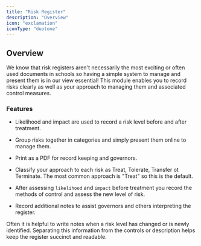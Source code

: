 ```yaml
---
title: "Risk Register"
description: "Overview"
icon: "exclamation"
iconType: "duotone"
---
```



<ModuleCards />

## Overview

We know that risk registers aren't necessarily the most exciting or often used documents in schools so having a simple
system to manage and present them is in our view essential! This module enables you to record risks clearly as well as
your approach to managing them and associated control measures.

### Features

* Likelihood and impact are used to record a risk level before and after treatment.

* Group risks together in categories and simply present them online to manage them.

* Print as a PDF for record keeping and governors.

* Classify your approach to each risk as Treat, Tolerate, Transfer ot Terminate. The most common approach is "Treat" so
this is the default.

* After assessing `likelihood` and `impact` before treatment you record the methods of control and assess the new level
of risk.

* Record additional notes to assist governors and others interpreting the register.

<Tip>
    Often it is helpful to write notes when a risk level has changed or is newly identified. Separating this information
    from the controls or description helps keep the register succinct and readable.
</Tip>


<NextSteps/>

